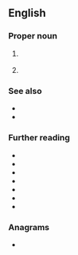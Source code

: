 ==English==

===Proper noun===
{{en-proper noun}}

# {{lb|en|sports}} {{initialism of|en|{{w|National Basketball Association}}}}
# {{lb|en|sports}} {{initialism of|en|{{w|National Boxing Association}}}}

===See also===
* {{l|en|FIBA}}
* {{l|en|WNBA}}

===Further reading===
* {{R:OneLook}}
* {{R:MWO}}
* {{R:AHD}}
* {{R:Collins}}
* {{R:Cambridge}}
* {{R:Britannica Dictionary}}
* {{pedia|NBA (disambiguation)}}

===Anagrams===
* {{anagrams|en|a=abn|-nab|-nab-|ABN|BAN|BNA|Ban|NAB|ban|nab|nab-}}

{{cln|en|initialisms}}
{{C|en|Organizations|Basketball}}
